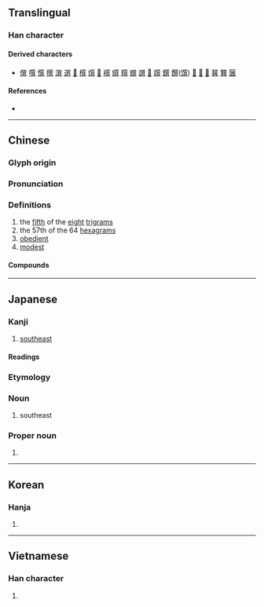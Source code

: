 {{also|巺|☴}}
{{character info}}
{{character info|0x2F884}}
==Translingual==

===Han character===
{{Han char|rn=49|rad=己|as=09|sn=12|four=77801|canj=RUTC|ids=⿱⿰巳巳共(GHTKV),⿱⿰己己共(J)}}

====Derived characters====
* [[僎]] [[噀]] [[㦏]] [[撰]] [[潠]] [[選]] [[𢵬]] [[㯢]] [[㷷]] [[𦠆]] [[襈]] [[繏]] [[䍻]] [[蟤]] [[譔]] [[𧾌]] [[䠣]] [[鐉]] [[饌]]([[馔]]) [[𩪞]] [[𡮭]] [[𡮸]] [[𦺈]] [[簨]] [[㔵]]

====References====
* {{Han ref|kx=0327.160|dkj=08765|dj=0631.180|hdz=20987.050|uh=5DFD|ud=24061|bh=B453|bd=46163}}

----

==Chinese==
{{zh-forms|alt=巺}}

===Glyph origin===
{{Han etym}}

===Pronunciation===
{{zh-pron
|m=xùn
|m-s=
|c=seon3
|c-t=
|g=
|h=pfs=
|j=
|mb=
|md=
|mn=sùn
|mn-t=
|w=
|x=
|mc=y
|oc=y
|ma=|ma2=
|cat=n,a
}}

===Definitions===
{{zh-hanzi}}

# the [[fifth]] of the [[eight]] [[trigram]]s
# the 57th of the 64 [[hexagram]]s
# [[obedient]]
# [[modest]]

====Compounds====
{{zh-der|巽他群島|巽言|巽令|巽他海峽|巽二}}

----

==Japanese==

===Kanji===
{{ja-kanji|grade=|rs=己09}}

# [[southeast]]

====Readings====
{{ja-readings
|on=そん
|kun=たつみ-
}}

===Etymology===
{{compound|ja|辰|tr1=tatsu|巳|tr2=mi}}

===Noun===
{{ja-noun|たつみ}}

# {{lb|ja|obsolete|sort=たつみ}} southeast

===Proper noun===
{{ja-pos|たつみ|proper}}

# {{surname|ja|sort=たつみ}}

----

==Korean==

===Hanja===
{{ko-hanja|부드럽다|부드러울|손}}

# {{rfdef|ko|sort=己09}}

----

==Vietnamese==

===Han character===
{{vi-readings|reading=tốn, rốn, lún dức|rs=己09}}

# {{rfdef|vi|sort=己09}}